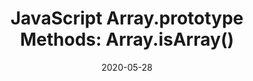 ---
title: "JavaScript Array.prototype Methods: Array.isArray()"
description: "The Array is one of the most important types of data in JavaScript, so in this series we are going to cover all of the methods on the Array.prototype, in this post it's Array.isArray()"
date: "2020-05-28"
category: ""
languages: ["JavaScript"]
slug: javascript-array-prototype-methods-isarray-explained
image: 
id: 6
---